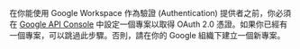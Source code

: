 在你能使用 Google Workspace 作為驗證 (Authentication) 提供者之前，你必須在 [Google API Console](https://console.developers.google.com/) 中設定一個專案以取得 OAuth 2.0 憑證。如果你已經有一個專案，可以跳過此步驟。否則，請在你的 Google 組織下建立一個新專案。
